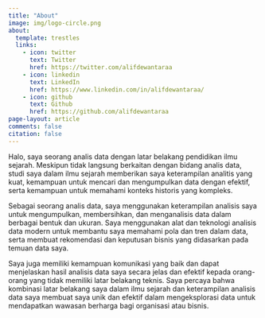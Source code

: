 ---
title: "About"
image: img/logo-circle.png
about:
  template: trestles
  links:
    - icon: twitter
      text: Twitter
      href: https://twitter.com/alifdewantaraa
    - icon: linkedin
      text: LinkedIn
      href: https://www.linkedin.com/in/alifdewantaraa/
    - icon: github
      text: Github
      href: https://github.com/alifdewantaraa
page-layout: article
comments: false
citation: false
---

Halo, saya seorang analis data dengan latar belakang pendidikan ilmu sejarah. Meskipun tidak langsung berkaitan dengan bidang analis data, studi saya dalam ilmu sejarah memberikan saya keterampilan analitis yang kuat, kemampuan untuk mencari dan mengumpulkan data dengan efektif, serta kemampuan untuk memahami konteks historis yang kompleks.

Sebagai seorang analis data, saya menggunakan keterampilan analisis saya untuk mengumpulkan, membersihkan, dan menganalisis data dalam berbagai bentuk dan ukuran. Saya menggunakan alat dan teknologi analisis data modern untuk membantu saya memahami pola dan tren dalam data, serta membuat rekomendasi dan keputusan bisnis yang didasarkan pada temuan data saya.

Saya juga memiliki kemampuan komunikasi yang baik dan dapat menjelaskan hasil analisis data saya secara jelas dan efektif kepada orang-orang yang tidak memiliki latar belakang teknis. Saya percaya bahwa kombinasi latar belakang saya dalam ilmu sejarah dan keterampilan analisis data saya membuat saya unik dan efektif dalam mengeksplorasi data untuk mendapatkan wawasan berharga bagi organisasi atau bisnis.
